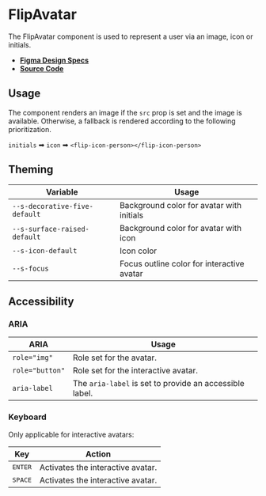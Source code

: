 
<Meta title="Components/FlipAvatar" />

# FlipAvatar

The FlipAvatar component is used to represent a user via an image, icon or
initials.

- **[Figma Design Specs](https://www.figma.com/file/iRHiAFsHxnzux8gQ9EjlZe/Flip-Components?node-id=34%3A9865)**
- **[Source Code](https://github.com/flip-corp/swirl/tree/main/packages/swirl-components/src/components/flip-avatar)**

## Usage

<Canvas withSource="open">
  <Story id="components-flipavatar--flip-avatar" />
</Canvas>

<ArgsTable story="." />

The component renders an image if the `src` prop is set and the image is
available. Otherwise, a fallback is rendered according to the following
prioritization.

`initials` ➡ `icon` ➡ `<flip-icon-person></flip-icon-person>`

## Theming

| Variable                      | Usage                                      |
| ----------------------------- | ------------------------------------------ |
| `--s-decorative-five-default` | Background color for avatar with initials  |
| `--s-surface-raised-default`  | Background color for avatar with icon      |
| `--s-icon-default`            | Icon color                                 |
| `--s-focus`                   | Focus outline color for interactive avatar |

## Accessibility

### ARIA

| ARIA            | Usage                                                   |
| --------------- | ------------------------------------------------------- |
| `role="img"`    | Role set for the avatar.                                |
| `role="button"` | Role set for the interactive avatar.                    |
| `aria-label`    | The `aria-label` is set to provide an accessible label. |

### Keyboard

Only applicable for interactive avatars:

| Key              | Action                            |
| ---------------- | --------------------------------- |
| <kbd>ENTER</kbd> | Activates the interactive avatar. |
| <kbd>SPACE</kbd> | Activates the interactive avatar. |
